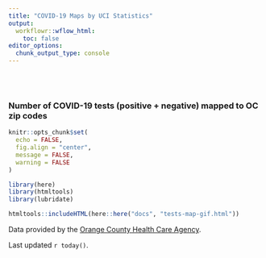 ```yaml
---
title: "COVID-19 Maps by UCI Statistics"
output:
  workflowr::wflow_html:
    toc: false
editor_options:
  chunk_output_type: console
---
```

<style type="text/css">
.main-container {
  max-width: 1200px;
  margin-left: auto;
  margin-right: auto;
}
</style>

<br>
<br>

### Number of COVID-19 tests (positive + negative) mapped to OC zip codes

```r
knitr::opts_chunk$set(
  echo = FALSE,
  fig.align = "center",
  message = FALSE,
  warning = FALSE
)

library(here)
library(htmltools)
library(lubridate)
```


```r
htmltools::includeHTML(here::here("docs", "tests-map-gif.html"))
```

Data provided by the [Orange County Health Care Agency](https://www.ochealthinfo.com).

Last updated `r today()`.
